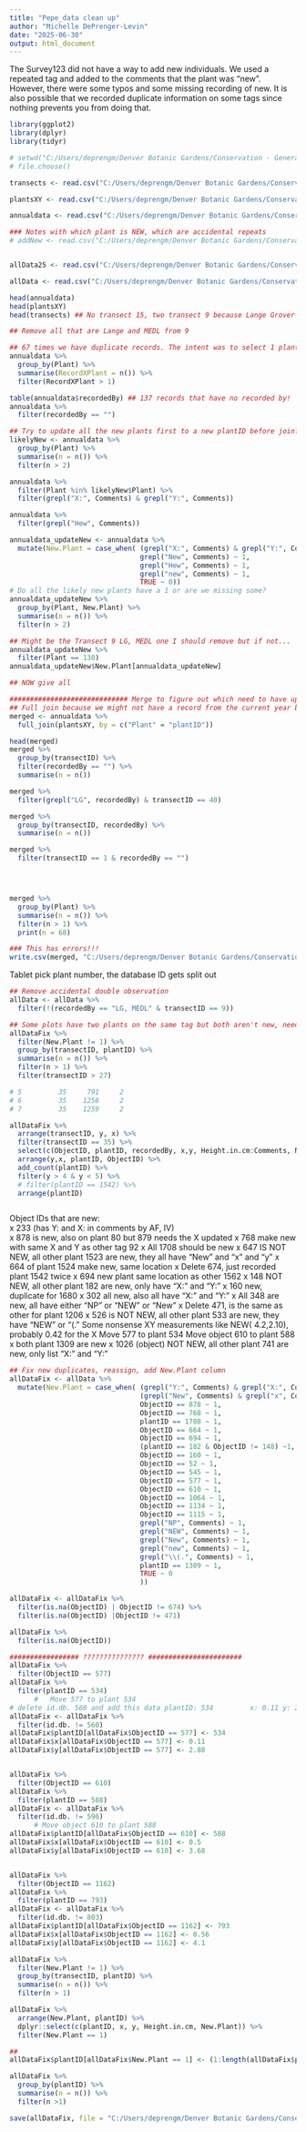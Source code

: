 ```yaml
---
title: "Pepe_data clean up"
author: "Michelle DePrenger-Levin"
date: "2025-06-30"
output: html_document
---
```


The Survey123 did not have a way to add new individuals. We used a repeated tag and added to the comments that the plant was "new". However, there were some typos and some missing recording of new. It is also possible that we recorded duplicate information on some tags since nothing prevents you from doing that. 

```r
library(ggplot2)
library(dplyr)
library(tidyr)
```

```r
# setwd("C:/Users/deprengm/Denver Botanic Gardens/Conservation - General/AllProjectsBySpecies/Penstemon-penlandii/")
# file.choose()
```



```r

transects <- read.csv("C:/Users/deprengm/Denver Botanic Gardens/Conservation - General/AllProjectsBySpecies/Penstemon-penlandii/Penstemon-penlandii_Projects/Tri-State_Transplant_2023-2026/Data/20250626_dbExport/Penstemon_penlandii_TriStateTransplant_MonitoringProject_0.csv")

plantsXY <- read.csv("C:/Users/deprengm/Denver Botanic Gardens/Conservation - General/AllProjectsBySpecies/Penstemon-penlandii/Penstemon-penlandii_Projects/Tri-State_Transplant_2023-2026/Data/20250626_dbExport/_pepe_triState_plants.csv")

annualdata <- read.csv("C:/Users/deprengm/Denver Botanic Gardens/Conservation - General/AllProjectsBySpecies/Penstemon-penlandii/Penstemon-penlandii_Projects/Tri-State_Transplant_2023-2026/Data/20250626_dbExport/_pepe_triState_data_1.csv")

### Notes with which plant is NEW, which are accidental repeats  
# addNew <- read.csv("C:/Users/deprengm/Denver Botanic Gardens/Conservation - General/AllProjectsBySpecies/Penstemon-penlandii/Penstemon-penlandii_Projects/Tri-State_Transplant_2023-2026/Data/2025_PePe2upload_rick_plants_MEDL_rickAgain.csv")


allData25 <- read.csv("C:/Users/deprengm/Denver Botanic Gardens/Conservation - General/AllProjectsBySpecies/Penstemon-penlandii/Penstemon-penlandii_Projects/Tri-State_Transplant_2023-2026/Data/2025_secondAttempt/20250806_all2025Data.csv")

allData <- read.csv("C:/Users/deprengm/Denver Botanic Gardens/Conservation - General/AllProjectsBySpecies/Penstemon-penlandii/Penstemon-penlandii_Projects/Tri-State_Transplant_2023-2026/Data/2025_secondAttempt/20250806_all2025Data_withAllDBPlants.csv")

```



```r
head(annualdata)
head(plantsXY)
head(transects) ## No transect 15, two transect 9 because Lange Grover and I read this plot and so did Arich and Irene. We can remove the Lange and MEDL one

## Remove all that are Lange and MEDL from 9

## 67 times we have duplicate records. The intent was to select 1 plant per plot (40 plots) to use as the duplicate for new plants. Either we used more than one plant ID or some of the duplicates are errors. 
annualdata %>%
  group_by(Plant) %>%
  summarise(RecordXPlant = n()) %>%
  filter(RecordXPlant > 1)

table(annualdata$recordedBy) ## 137 records that have no recorded by!
annualdata %>%
  filter(recordedBy == "")

## Try to update all the new plants first to a new plantID before join? 
likelyNew <- annualdata %>%
  group_by(Plant) %>%
  summarise(n = n()) %>%
  filter(n > 2)

annualdata %>%
  filter(Plant %in% likelyNew$Plant) %>%
  filter(grepl("X:", Comments) & grepl("Y:", Comments))

annualdata %>%
  filter(grepl("Hew", Comments))

annualdata_updateNew <- annualdata %>%
  mutate(New.Plant = case_when( (grepl("X:", Comments) & grepl("Y:", Comments)) ~ 1,
                                grepl("New", Comments) ~ 1,
                                grepl("Hew", Comments) ~ 1,
                                grepl("new", Comments) ~ 1,
                                TRUE ~ 0))
# Do all the likely new plants have a 1 or are we missing some? 
annualdata_updateNew %>%
  group_by(Plant, New.Plant) %>%
  summarise(n = n()) %>%
  filter(n > 2)

## Might be the Transect 9 LG, MEDL one I should remove but if not...
annualdata_updateNew %>%
  filter(Plant == 130)
annualdata_updateNew$New.Plant[annualdata_updateNew]

## NOW give all 

############################# Merge to figure out which need to have updated XY and which are new
## Full join because we might not have a record from the current year but want to keep all and show it was dead this year and want all new this year
merged <- annualdata %>%
  full_join(plantsXY, by = c("Plant" = "plantID"))

head(merged)
merged %>%  
  group_by(transectID) %>%
  filter(recordedBy == "") %>%
  summarise(n = n())

merged %>%
  filter(grepl("LG", recordedBy) & transectID == 40)

merged %>%
  group_by(transectID, recordedBy) %>%
  summarise(n = n())

merged %>%
  filter(transectID == 1 & recordedBy == "")




merged %>%
  group_by(Plant) %>%
  summarise(n = n()) %>%
  filter(n > 1) %>%
  print(n = 68)

### This has errors!!!
write.csv(merged, "C:/Users/deprengm/Denver Botanic Gardens/Conservation - General/AllProjectsBySpecies/Penstemon-penlandii/Penstemon-penlandii_Projects/Tri-State_Transplant_2023-2026/Data/2025_PePe2upload.csv", row.names = FALSE)

```


Tablet pick plant number, the database ID gets split out 
```r

## Remove accidental double observation
allData <- allData %>%
  filter(!(recordedBy == "LG, MEDL" & transectID == 9))

## Some plots have two plants on the same tag but both aren't new, need to move one; 35 have two records. 
allDataFix %>%
  filter(New.Plant != 1) %>%
  group_by(transectID, plantID) %>%
  summarise(n = n()) %>%
  filter(n > 1) %>%
  filter(transectID > 27)

# 5         35     791     2
# 6         35    1258     2
# 7         35    1259     2

allDataFix %>%
  arrange(transectID, y, x) %>%
  filter(transectID == 35) %>%
  select(c(ObjectID, plantID, recordedBy, x,y, Height.in.cm:Comments, New.Plant)) %>%
  arrange(y,x, plantID, ObjectID) %>%
  add_count(plantID) %>%
  filter(y > 4 & y < 5) %>%
  # filter(plantID == 1542) %>%
  arrange(plantID)



```

Object IDs that are new:    
x      233 (has Y: and X: in comments by AF, IV)  
x      878 is new, also on plant 80 but 879 needs the X updated
x      768 make new with same X and Y as other tag 92
x        All 1708 should be new
x      647 IS NOT NEW, all other plant 1523 are new, they all have "New" and "x" and "y"
x      664 of plant 1524 make new, same location
x  Delete 674, just recorded plant 1542 twice
x      694 new plant same location as other 1562
x        148 NOT NEW, all other plant 182 are new, only have "X:" and "Y:"
x      160 new, duplicate for 1680
x      302 all new, also all have "X:" and "Y:"
x        All 348 are new, all have either "NP" or "NEW" or "New"
x   Delete 471, is the same as other for plant 1206
x      526 is NOT NEW, all other plant 533 are new, they have "NEW" or "(." Some nonsense XY measurements like   NEW( 4.2,2.10), probably 0.42 for the X
      Move 577 to plant 534
      Move object 610 to plant 588
x      both plant 1309 are new
x        1026 (object) NOT NEW, all other plant 741 are new, only list "X:" and "Y:"
```r
## Fix new duplicates, reassign, add New.Plant column
allDataFix <- allData %>%
  mutate(New.Plant = case_when( (grepl("Y:", Comments) & grepl("X:", Comments))~1,
                                (grepl("New", Comments) & grepl("x", Comments) & grepl("y", Comments))~1,
                                ObjectID == 878 ~ 1,
                                ObjectID == 768 ~ 1,
                                plantID == 1708 ~ 1,
                                ObjectID == 664 ~ 1,
                                ObjectID == 694 ~ 1,
                                (plantID == 182 & ObjectID != 148) ~1,
                                ObjectID == 160 ~ 1,
                                ObjectID == 52 ~ 1,
                                ObjectID == 545 ~ 1,
                                ObjectID == 577 ~ 1,
                                ObjectID == 610 ~ 1,
                                ObjectID == 1064 ~ 1,
                                ObjectID == 1134 ~ 1,
                                ObjectID == 1115 ~ 1,
                                grepl("NP", Comments) ~ 1,
                                grepl("NEW", Comments) ~ 1,
                                grepl("New", Comments) ~ 1,
                                grepl("new", Comments) ~ 1,
                                grepl("\\(.", Comments) ~ 1,
                                plantID == 1309 ~ 1,
                                TRUE ~ 0
                                ))

allDataFix <- allDataFix %>%
  filter(is.na(ObjectID) | ObjectID != 674) %>%
  filter(is.na(ObjectID) |ObjectID != 471) 

allDataFix %>%
  filter(is.na(ObjectID))

################# ??????????????? #######################
allDataFix %>%
  filter(ObjectID == 577)
allDataFix %>%
  filter(plantID == 534)
      #   Move 577 to plant 534
# delete id.db. 560 and add this data plantID: 534         x: 0.11 y: 2.88  to ObjectID 577
allDataFix <- allDataFix %>%
  filter(id.db. != 560)
allDataFix$plantID[allDataFix$ObjectID == 577] <- 534
allDataFix$x[allDataFix$ObjectID == 577] <- 0.11
allDataFix$y[allDataFix$ObjectID == 577] <- 2.88


allDataFix %>%
  filter(ObjectID == 610)
allDataFix %>% 
  filter(plantID == 588)
allDataFix <- allDataFix %>%
  filter(id.db. != 596)
      # Move object 610 to plant 588 
allDataFix$plantID[allDataFix$ObjectID == 610] <- 588
allDataFix$x[allDataFix$ObjectID == 610] <- 0.5
allDataFix$y[allDataFix$ObjectID == 610] <- 3.68


allDataFix %>%
  filter(ObjectID == 1162)
allDataFix %>% 
  filter(plantID == 793)
allDataFix <- allDataFix %>%
  filter(id.db. != 803)
allDataFix$plantID[allDataFix$ObjectID == 1162] <- 793
allDataFix$x[allDataFix$ObjectID == 1162] <- 0.56
allDataFix$y[allDataFix$ObjectID == 1162] <- 4.1

allDataFix %>%
  filter(New.Plant != 1) %>%
  group_by(transectID, plantID) %>%
  summarise(n = n()) %>%
  filter(n > 1)

allDataFix %>%
  arrange(New.Plant, plantID) %>%
  dplyr::select(c(plantID, x, y, Height.in.cm, New.Plant)) %>%
  filter(New.Plant == 1)

## 
allDataFix$plantID[allDataFix$New.Plant == 1] <- (1:length(allDataFix$plantID[allDataFix$New.Plant == 1]) + max(allDataFix$plantID))

allDataFix %>%
  group_by(plantID) %>%
  summarise(n = n()) %>%
  filter(n >1)

save(allDataFix, file = "C:/Users/deprengm/Denver Botanic Gardens/Conservation - General/AllProjectsBySpecies/Penstemon-penlandii/Penstemon-penlandii_Projects/Tri-State_Transplant_2023-2026/Data/2025_NewPlants.Rdata")


```

